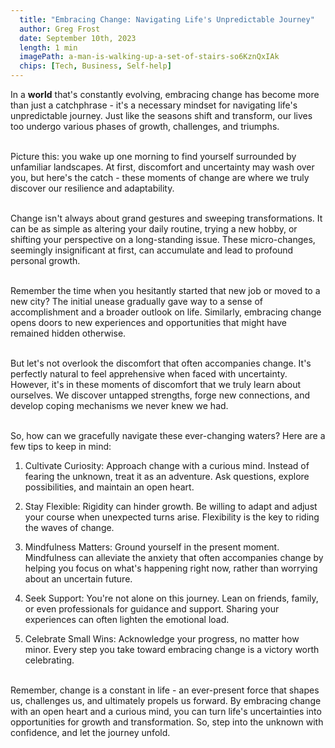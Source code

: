 ```yaml
---
  title: "Embracing Change: Navigating Life's Unpredictable Journey"
  author: Greg Frost
  date: September 10th, 2023
  length: 1 min
  imagePath: a-man-is-walking-up-a-set-of-stairs-so6KznQxIAk
  chips: [Tech, Business, Self-help]
---
```


In a **world** that's constantly evolving, embracing change has become
more than just a catchphrase - it's a necessary mindset for navigating
life's unpredictable journey. Just like the seasons shift and
transform, our lives too undergo various phases of growth, challenges,
and triumphs.

\
Picture this: you wake up one morning to find yourself surrounded by
unfamiliar landscapes. At first, discomfort and uncertainty may wash
over you, but here's the catch - these moments of change are where we
truly discover our resilience and adaptability.

\
Change isn't always about grand gestures and sweeping transformations.
It can be as simple as altering your daily routine, trying a new
hobby, or shifting your perspective on a long-standing issue. These
micro-changes, seemingly insignificant at first, can accumulate and
lead to profound personal growth.

\
Remember the time when you hesitantly started that new job or moved to
a new city? The initial unease gradually gave way to a sense of
accomplishment and a broader outlook on life. Similarly, embracing
change opens doors to new experiences and opportunities that might
have remained hidden otherwise.

\
But let's not overlook the discomfort that often accompanies change.
It's perfectly natural to feel apprehensive when faced with
uncertainty. However, it's in these moments of discomfort that we
truly learn about ourselves. We discover untapped strengths, forge new
connections, and develop coping mechanisms we never knew we had.

\
So, how can we gracefully navigate these ever-changing waters? Here
are a few tips to keep in mind:

1.  Cultivate Curiosity: Approach change with a curious mind.
    Instead of fearing the unknown, treat it as an adventure. Ask
    questions, explore possibilities, and maintain an open heart.

2.  Stay Flexible: Rigidity can hinder growth. Be willing to adapt
    and adjust your course when unexpected turns arise. Flexibility is
    the key to riding the waves of change.

3.  Mindfulness Matters: Ground yourself in the present moment.
    Mindfulness can alleviate the anxiety that often accompanies
    change by helping you focus on what's happening right now, rather
    than worrying about an uncertain future.

4.  Seek Support: You're not alone on this journey. Lean on
    friends, family, or even professionals for guidance and support.
    Sharing your experiences can often lighten the emotional load.

5.  Celebrate Small Wins: Acknowledge your progress, no matter how
    minor. Every step you take toward embracing change is a victory
    worth celebrating.

\
Remember, change is a constant in life - an ever-present force that
shapes us, challenges us, and ultimately propels us forward. By
embracing change with an open heart and a curious mind, you can turn
life's uncertainties into opportunities for growth and transformation.
So, step into the unknown with confidence, and let the journey unfold.
